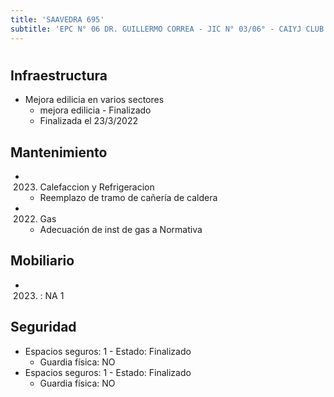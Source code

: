 ```yaml
---
title: 'SAAVEDRA 695'
subtitle: 'EPC N° 06 DR. GUILLERMO CORREA - JIC N° 03/06° - CAIYJ CLUB DE CHICOS BALVANERA'
---
```


#
## Infraestructura

* Mejora edilicia en varios sectores 
    + mejora edilicia - Finalizado 
    + Finalizada el 23/3/2022 






## Mantenimiento

*  (2023) Calefaccion y Refrigeracion 
    + Reemplazo de tramo de cañería de caldera

*  (2022) Gas 
    + Adecuación de inst de gas a Normativa





## Mobiliario

*  (2023) : NA 1 





## Seguridad

*  Espacios seguros: 1 - Estado: Finalizado 
    + Guardia física: NO

*  Espacios seguros: 1 - Estado: Finalizado 
    + Guardia física: NO




